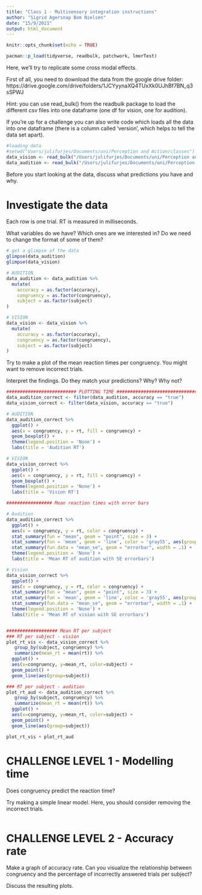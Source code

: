 ```yaml
---
title: "Class 1 - Multisensory integration instructions"
author: "Sigrid Agersnap Bom Nielsen"
date: "15/9/2021"
output: html_document
---
```


```r
knitr::opts_chunk$set(echo = TRUE) 
```

```r
pacman::p_load(tidyverse, readbulk, patchwork, lmerTest)
```

Here, we'll try to replicate some cross modal effects.

First of all, you need to download the data from the google drive folder: https://drive.google.com/drive/folders/1JCYyynaXQ4TUxXk0UJhBf7BN_q3sSPWJ 

Hint: you can use read_bulk() from the readbulk package to load the different csv files into one dataframe (one df for vision, one for audition). 

If you're up for a challenge you can also write code which loads all the data into one dataframe (there is a column called 'version', which helps to tell the data set apart).

```r
#loading data
#setwd("Users/julifurjes/Documents/uni/Perception and Action/classes")
data_vision <- read_bulk("/Users/julifurjes/Documents/uni/Perception and Action/classes/Vision")
data_audition <- read_bulk("/Users/julifurjes/Documents/uni/Perception and Action/classes/Audition")

```

Before you start looking at the data, discuss what predictions you have and why. 

# Investigate the data
Each row is one trial. RT is measured in milliseconds.

What variables do we have? Which ones are we interested in? Do we need to change the format of some of them?

```r
# get a glimpse of the data
glimpse(data_audition)
glimpse(data_vision)

# AUDITION 
data_audition <- data_audition %>% 
  mutate(
    accuracy = as.factor(accuracy),
    congruency = as.factor(congruency),
    subject = as.factor(subject)
)

# VISION
data_vision <- data_vision %>% 
  mutate(
    accuracy = as.factor(accuracy),
    congruency = as.factor(congruency),
    subject = as.factor(subject)
)
```

Try to make a plot of the mean reaction times per congruency. You might want to remove incorrect trials.

Interpret the findings. Do they match your predictions? Why? Why not? 

```r
########################## PLOTTING TIME ##################################
data_audition_correct <- filter(data_audition, accuracy == "true")
data_vision_correct <- filter(data_vision, accuracy == "true")

# AUDITION
data_audition_correct %>% 
  ggplot() +
  aes(x = congruency, y = rt, fill = congruency) + 
  geom_boxplot() +
  theme(legend.position = 'None') +
  labs(title = 'Audition RT')

# VISION
data_vision_correct %>%
  ggplot() + 
  aes(x = congruency, y = rt, fill = congruency) + 
  geom_boxplot() +
  theme(legend.position = 'None') +
  labs(title = 'Vision RT')

################# Mean reaction times with error bars

# Audition
data_audition_correct %>% 
  ggplot() +
  aes(x = congruency, y = rt, color = congruency) +
  stat_summary(fun = "mean", geom = "point", size = 3) +
  stat_summary(fun = 'mean', geom = 'line', color = 'gray55', aes(group = 1)) +
  stat_summary(fun.data = "mean_se", geom = "errorbar", width = .1) +
  theme(legend.position = 'None') +
  labs(title = 'Mean RT of audition with SE errorbars')

# Vision
data_vision_correct %>% 
  ggplot() +
  aes(x = congruency, y = rt, color = congruency) +
  stat_summary(fun = "mean", geom = "point", size = 3) +
  stat_summary(fun = 'mean', geom = 'line', color = 'gray55', aes(group = 1)) +
  stat_summary(fun.data = "mean_se", geom = "errorbar", width = .1) +
  theme(legend.position = 'None') +
  labs(title = 'Mean RT of vision with SE errorbars')


################### Mean RT per subject
### RT per subject - vision
plot_rt_vis <- data_vision_correct %>% 
   group_by(subject, congruency) %>% 
   summarize(mean_rt = mean(rt)) %>%
  ggplot() + 
  aes(x=congruency, y=mean_rt, color=subject) + 
  geom_point() + 
  geom_line(aes(group=subject))

### RT per subject - audition
plot_rt_aud <- data_audition_correct %>% 
   group_by(subject, congruency) %>%
   summarize(mean_rt = mean(rt)) %>%
  ggplot() + 
  aes(x=congruency, y=mean_rt, color=subject) + 
  geom_point() + 
  geom_line(aes(group=subject))

plot_rt_vis + plot_rt_aud
```

# CHALLENGE LEVEL 1 - Modelling time
Does congruency predict the reaction time?

Try making a simple linear model. Here, you should consider removing the incorrect trials.

```r

```

# CHALLENGE LEVEL 2 - Accuracy rate
Make a graph of accuracy rate. Can you visualize the relationship between congruency and the percentage of incorrectly answered trials per subject?

Discuss the resulting plots. 

```r

```


